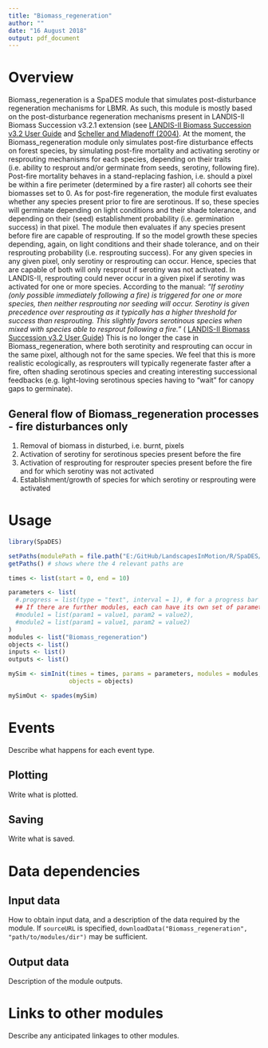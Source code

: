 ```yaml
---
title: "Biomass_regeneration"
author: ""
date: "16 August 2018"
output: pdf_document
---
```


# Overview

Biomass_regeneration is a SpaDES module that simulates post-disturbance regeneration mechanisms for LBMR. As such, this module is mostly based on the post-disturbance regeneration mechanisms present in LANDIS-II Biomass Succession v3.2.1 extension (see [LANDIS-II Biomass Succession v3.2 User Guide](https://github.com/LANDIS-II-Foundation/Extension-Biomass-Succession/blob/master/docs/LANDIS-II%20Biomass%20Succession%20v3.2%20User%20Guide.docx) and [Scheller and Mladenoff (2004)](https://pdfs.semanticscholar.org/4d38/d0be6b292eccd444af399775d37a757d1967.pdf). At the moment, the Biomass_regeneration module only simulates post-fire disturbance effects on forest species, by simulating post-fire mortality and activating serotiny or resprouting mechanisms for each species, depending on their traits (i.e. ability to resprout and/or germinate from seeds, serotiny, following fire). Post-fire mortality behaves in a stand-replacing fashion, i.e. should a pixel be within a fire perimeter (determined by a fire raster) all cohorts see their biomasses set to 0.
As for post-fire regeneration, the module first evaluates whether any species present prior to fire are serotinous. If so, these species will germinate depending on light conditions and their shade tolerance, and depending on their (seed) establishment probability (i.e. germination success) in that pixel. The module then evaluates if any species present before fire are capable of resprouting. If so the model growth these species depending, again, on light conditions and their shade tolerance, and on their resprouting probability (i.e. resprouting success). For any given species in any given pixel, only serotiny or resprouting can occur. Hence, species that are capable of both will only resprout if serotiny was not activated.
In LANDIS-II, resprouting could never occur in a given pixel if serotiny was activated for one or more species. According to the manual:
*"If serotiny (only possible immediately following a fire) is triggered for one or more species, then neither resprouting nor seeding will occur.  Serotiny is given precedence over resprouting as it typically has a higher threshold for success than resprouting.  This slightly favors serotinous species when mixed with species able to resprout following a fire."* ( [LANDIS-II Biomass Succession v3.2 User Guide](https://github.com/LANDIS-II-Foundation/Extension-Biomass-Succession/blob/master/docs/LANDIS-II%20Biomass%20Succession%20v3.2%20User%20Guide.docx))
This is no longer the case in Biomass_regeneration, where both serotinity and resprouting can occur in the same pixel, although not for the same species. We feel that this is more realistic ecologically, as resprouters will typically regenerate faster  after a fire, often shading serotinous species and creating interesting successional feedbacks (e.g. light-loving serotinous species having to "wait" for canopy gaps to germinate).

## General flow of Biomass_regeneration processes - fire disturbances only
1. Removal of biomass in disturbed, i.e. burnt, pixels
2. Activation of serotiny for serotinous species present before the fire
3. Activation of resprouting for resprouter species present before the fire and for which serotiny was not activated
4. Establishment/growth of species for which serotiny or resprouting were activated

# Usage

```r
library(SpaDES)

setPaths(modulePath = file.path("E:/GitHub/LandscapesInMotion/R/SpaDES/m"))
getPaths() # shows where the 4 relevant paths are

times <- list(start = 0, end = 10)

parameters <- list(
  #.progress = list(type = "text", interval = 1), # for a progress bar
  ## If there are further modules, each can have its own set of parameters:
  #module1 = list(param1 = value1, param2 = value2),
  #module2 = list(param1 = value1, param2 = value2)
)
modules <- list("Biomass_regeneration")
objects <- list()
inputs <- list()
outputs <- list()

mySim <- simInit(times = times, params = parameters, modules = modules,
                 objects = objects)

mySimOut <- spades(mySim)
```

# Events

Describe what happens for each event type.

## Plotting

Write what is plotted.

## Saving

Write what is saved.

# Data dependencies

## Input data

How to obtain input data, and a description of the data required by the module.
If `sourceURL` is specified, `downloadData("Biomass_regeneration", "path/to/modules/dir")` may be sufficient.

## Output data

Description of the module outputs.

# Links to other modules

Describe any anticipated linkages to other modules.

